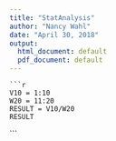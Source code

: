 ```yaml
---
title: "StatAnalysis"
author: "Nancy Wahl"
date: "April 30, 2018"
output:
  html_document: default
  pdf_document: default
---
```


```
```r
V10 = 1:10
W20 = 11:20
RESULT = V10/W20
RESULT
```

```

